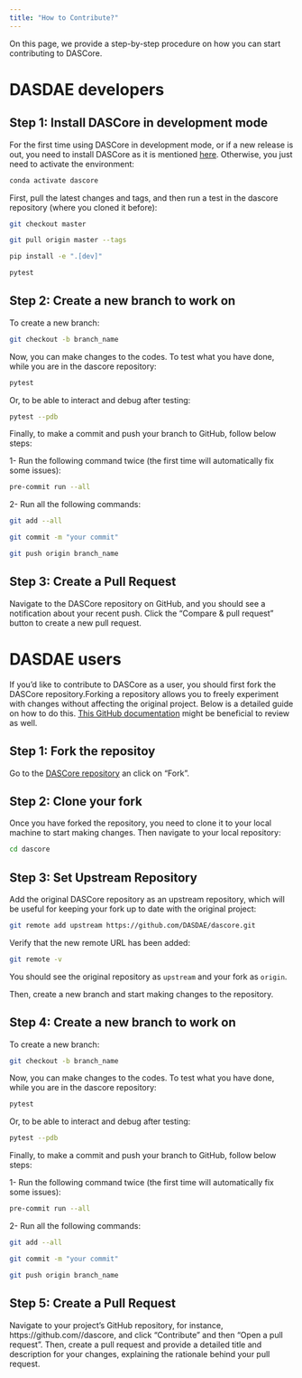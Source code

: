 ```yaml
---
title: "How to Contribute?"
---
```


On this page, we provide a step-by-step procedure on how you can start contributing to DASCore.

# DASDAE developers

## Step 1: Install DASCore in development mode

For the first time using DASCore in development mode, or if a new release is out, you need to install DASCore as it is mentioned [here](https://dascore.org/contributing/dev_install.html).  Otherwise, you just need to activate the environment:

```bash
conda activate dascore
```

First, pull the latest changes and tags, and then run a test in the dascore repository (where you cloned it before):

```bash
git checkout master
```

```bash
git pull origin master --tags
```

```bash
pip install -e ".[dev]"
```

```bash
pytest
```


## Step 2: Create a new branch to work on

To create a new branch:

```bash
git checkout -b branch_name
```

Now, you can make changes to the codes. To test what you have done, while you are in the dascore repository:

```bash
pytest
```

Or, to be able to interact and debug after testing:

```bash
pytest --pdb
```

Finally, to make a commit and push your branch to GitHub, follow below steps:

1- Run the following command twice (the first time will automatically fix some issues):

```bash
pre-commit run --all
```

2- Run all the following commands:

```bash
git add --all
```

```bash
git commit -m "your commit"
```

```bash
git push origin branch_name
```

## Step 3: Create a Pull Request
Navigate to the DASCore repository on GitHub, and you should see a notification about your recent push. Click the "Compare & pull request" button to create a new pull request.


# DASDAE users

If you'd like to contribute to DASCore as a user, you should first fork the DASCore repository.Forking a repository allows you to freely experiment with changes without affecting the original project. Below is a detailed guide on how to do this. [This GitHub documentation](https://docs.github.com/en/get-started/quickstart/contributing-to-projects) might be beneficial to review as well.

## Step 1: Fork the repositoy
Go to the [DASCore repository](https://github.com/DASDAE/dascore) an click on "Fork".

## Step 2: Clone your fork
Once you have forked the repository, you need to clone it to your local machine to start making changes. Then navigate to your local repository:

```bash
cd dascore
```

## Step 3: Set Upstream Repository
Add the original DASCore repository as an upstream repository, which will be useful for keeping your fork up to date with the original project:

```bash
git remote add upstream https://github.com/DASDAE/dascore.git
```

Verify that the new remote URL has been added:

```bash
git remote -v
```

You should see the original repository as `upstream` and your fork as `origin`.

Then, create a new branch and start making changes to the repository.

## Step 4: Create a new branch to work on

To create a new branch:

```bash
git checkout -b branch_name
```

Now, you can make changes to the codes. To test what you have done, while you are in the dascore repository:

```bash
pytest
```

Or, to be able to interact and debug after testing:

```bash
pytest --pdb
```

Finally, to make a commit and push your branch to GitHub, follow below steps:

1- Run the following command twice (the first time will automatically fix some issues):

```bash
pre-commit run --all
```

2- Run all the following commands:

```bash
git add --all
```

```bash
git commit -m "your commit"
```

```bash
git push origin branch_name
```

## Step 5: Create a Pull Request

Navigate to your project's GitHub repository, for instance, https://github.com/<your_username>/dascore, and click "Contribute" and then "Open a pull request". Then, create a pull request and provide a detailed title and description for your changes, explaining the rationale behind your pull request.

